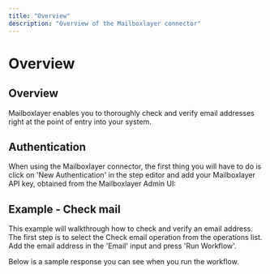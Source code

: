 ```yaml
---
title: "Overview"
description: "Overview of the Mailboxlayer connector"
---
```


# Overview

## Overview

Mailboxlayer enables you to thoroughly check and verify email addresses right at the point of entry into your system.

## Authentication

When using the Mailboxlayer connector, the first thing you will have to do is click on 'New Authentication' in the step editor and add your Mailboxlayer API key, obtained from the Mailboxlayer Admin UI:

## Example - Check mail

This example will walkthrough how to check and verify an email address. The first step is to select the Check email operation from the operations list. Add the email address in the 'Email' input and press 'Run Workflow'.

Below is a sample response you can see when you run the workflow.

